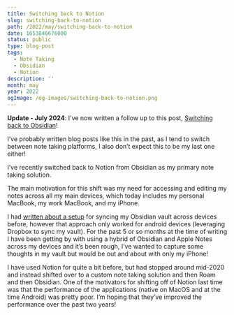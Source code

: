 ```yaml
---
title: Switching back to Notion
slug: switching-back-to-notion
path: /2022/may/switching-back-to-notion
date: 1653846676000
status: public
type: blog-post
tags:
  - Note Taking
  - Obsidian
  - Notion
description: ''
month: may
year: 2022
ogImage: /og-images/switching-back-to-notion.png
---
```



<Callout>

**Update - July 2024**: I've now written a follow up to this post, [Switching back to Obsidian](/blog/2024/july/switching-back-to-obsidian)!

</Callout>

I’ve probably written blog posts like this in the past, as I tend to switch
between note taking platforms, I also don’t expect this to be my last one
either!

I’ve recently switched back to Notion from Obsidian as my primary note taking
solution.

The main motivation for this shift was my need for accessing and editing my
notes across all my main devices, which today includes my personal MacBook, my
work MacBook, and my iPhone.

I had [written about a setup](/blog/2021/august/obsidian-sync) for syncing my
Obsidian vault across devices before, however that approach only worked for
android devices (leveraging Dropbox to sync my vault). For the past 5 or so
months at the time of writing I have been getting by with using a hybrid of
Obsidian and Apple Notes across my devices and it’s been rough, I’ve wanted to
capture some thoughts in my vault but would be out and about with only my
iPhone!

I have used Notion for quite a bit before, but had stopped around mid-2020 and
instead shifted over to a custom note taking solution and then Roam and then
Obsidian. One of the motivators for shifting off of Notion last time was that
the performance of the applications (native on MacOS and at the time Android)
was pretty poor. I’m hoping that they’ve improved the performance over the past
two years!
